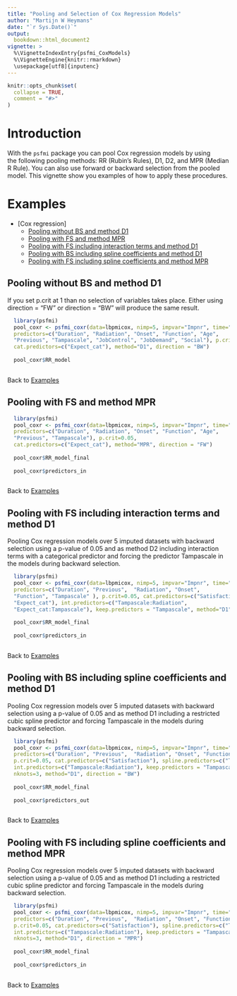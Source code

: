 ```yaml
---
title: "Pooling and Selection of Cox Regression Models"
author: "Martijn W Heymans"
date: "`r Sys.Date()`"
output:
  bookdown::html_document2
vignette: >
  %\VignetteIndexEntry{psfmi_CoxModels}
  %\VignetteEngine{knitr::rmarkdown}
  \usepackage[utf8]{inputenc}
---
```


```r
knitr::opts_chunk$set(
  collapse = TRUE,
  comment = "#>"
)
```

# Introduction

With the `psfmi` package you can pool Cox regression models by using  
the following pooling methods: RR (Rubin's Rules), D1, D2, and MPR 
(Median R Rule). You can also use forward or backward selection from
the pooled model. This vignette show you examples of how to apply these 
procedures.

# Examples 

* [Cox regression]
    + [Pooling without BS and method D1] 
    + [Pooling with FS and method MPR] 
    + [Pooling with FS including interaction terms and method D1]
    + [Pooling with BS including spline coefficients and method D1]
    + [Pooling with FS including spline coefficients and method MPR]

## Pooling without BS and method D1

If you set p.crit at 1 than no selection of variables takes place. 
Either using direction = "FW" or direction = "BW" will produce the same
result.

```r

  library(psfmi)
  pool_coxr <- psfmi_coxr(data=lbpmicox, nimp=5, impvar="Impnr", time="Time", status="Status",
  predictors=c("Duration", "Radiation", "Onset", "Function", "Age",
  "Previous", "Tampascale", "JobControl", "JobDemand", "Social"), p.crit=1,
  cat.predictors=c("Expect_cat"), method="D1", direction = "BW")
  
  pool_coxr$RR_model
  
```  

Back to [Examples]

## Pooling with FS and method MPR

```r

  library(psfmi)
  pool_coxr <- psfmi_coxr(data=lbpmicox, nimp=5, impvar="Impnr", time="Time", status="Status",
  predictors=c("Duration", "Radiation", "Onset", "Function", "Age",
  "Previous", "Tampascale"), p.crit=0.05,
  cat.predictors=c("Expect_cat"), method="MPR", direction = "FW")
  
  pool_coxr$RR_model_final
  
  pool_coxr$predictors_in
  
```  

Back to [Examples]

## Pooling with FS including interaction terms and method D1

Pooling Cox regression models over 5 imputed datasets with backward selection
using a p-value of 0.05 and as method D2 including interaction terms with 
a categorical predictor and forcing the predictor Tampascale in the models 
during backward selection.

```r

  library(psfmi)
  pool_coxr <- psfmi_coxr(data=lbpmicox, nimp=5, impvar="Impnr", time="Time", status="Status",
  predictors=c("Duration", "Previous",  "Radiation", "Onset",
  "Function", "Tampascale" ), p.crit=0.05, cat.predictors=c("Satisfaction",
  "Expect_cat"), int.predictors=c("Tampascale:Radiation",
  "Expect_cat:Tampascale"), keep.predictors = "Tampascale", method="D1", direction = "FW")
  
  pool_coxr$RR_model_final
  
  pool_coxr$predictors_in
  
```  

Back to [Examples]

## Pooling with BS including spline coefficients and method D1

Pooling Cox regression models over 5 imputed datasets with backward selection
using a p-value of 0.05 and as method D1 including a restricted cubic spline 
predictor and forcing Tampascale in the models during backward selection.

```r

  library(psfmi)
  pool_coxr <- psfmi_coxr(data=lbpmicox, nimp=5, impvar="Impnr", time="Time", status="Status",
  predictors=c("Duration", "Previous",  "Radiation", "Onset", "Function"), 
  p.crit=0.05, cat.predictors=c("Satisfaction"), spline.predictors=c("Tampascale"),
  int.predictors=c("Tampascale:Radiation"), keep.predictors = "Tampascale", 
  nknots=3, method="D1", direction = "BW")
  
  pool_coxr$RR_model_final
  
  pool_coxr$predictors_out
  
```  

Back to [Examples]

## Pooling with FS including spline coefficients and method MPR

Pooling Cox regression models over 5 imputed datasets with backward selection
using a p-value of 0.05 and as method D1 including a restricted cubic spline 
predictor and forcing Tampascale in the models during backward selection.

```r

  library(psfmi)
  pool_coxr <- psfmi_coxr(data=lbpmicox, nimp=5, impvar="Impnr", time="Time", status="Status",
  predictors=c("Duration", "Previous",  "Radiation", "Onset", "Function"), 
  p.crit=0.05, cat.predictors=c("Satisfaction"), spline.predictors=c("Tampascale"),
  int.predictors=c("Tampascale:Radiation"), keep.predictors = "Tampascale", 
  nknots=3, method="D1", direction = "MPR")
  
  pool_coxr$RR_model_final
  
  pool_coxr$predictors_in
  
```  

Back to [Examples]